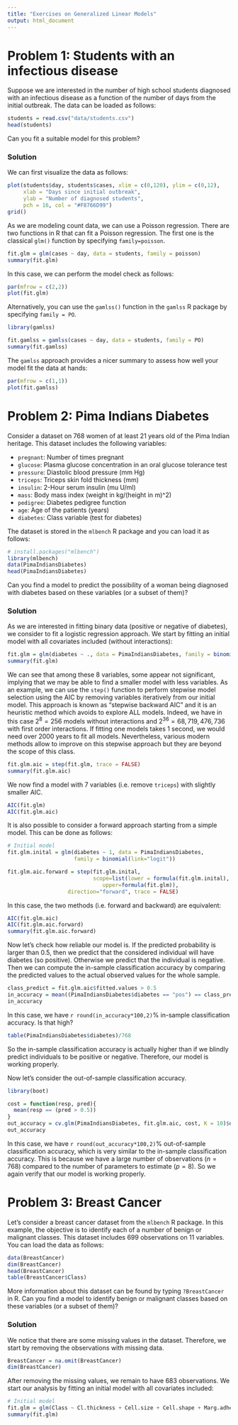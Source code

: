 ```yaml
---
title: "Exercises on Generalized Linear Models"
output: html_document
---
```


# Problem 1: Students with an infectious disease

Suppose we are interested in the number of high school students diagnosed with an infectious disease as a function of the number of days from the initial outbreak. The data can be loaded as follows:

```r
students = read.csv("data/students.csv")
head(students)
```

Can you fit a suitable model for this problem?

### Solution

We can first visualize the data as follows:

```r
plot(students$day, students$cases, xlim = c(0,120), ylim = c(0,12),
     xlab = "Days since initial outbreak",
     ylab = "Number of diagnosed students",
     pch = 16, col = "#F8766D99")
grid()
```

As we are modeling count data, we can use a Poisson regression. There are two functions in R that can fit a Poisson regression. The first one is the classical `glm()` function by specifying `family=poisson`.

```r
fit.glm = glm(cases ~ day, data = students, family = poisson)
summary(fit.glm)
```

In this case, we can perform the model check as follows:

```r
par(mfrow = c(2,2))
plot(fit.glm)
```

Alternatively, you can use the `gamlss()` function in the `gamlss` R package by specifying `family = PO`.

```r
library(gamlss)
```

```r
fit.gamlss = gamlss(cases ~ day, data = students, family = PO)
summary(fit.gamlss)
```

The `gamlss` approach provides a nicer summary to assess how well your model fit the data at hands:

```r
par(mfrow = c(1,1))
plot(fit.gamlss)
```

# Problem 2: Pima Indians Diabetes

Consider a dataset on 768 women of at least 21 years old of the Pima Indian heritage. This dataset includes the following variables:

- `pregnant`: Number of times pregnant
- `glucose`: Plasma glucose concentration in an oral glucose tolerance test
- `pressure`: Diastolic blood pressure (mm Hg)
- `triceps`: Triceps skin fold thickness (mm)
- `insulin`: 2-Hour serum insulin (mu U/ml)
- `mass`: Body mass index (weight in kg/(height in m)^2)
- `pedigree`: Diabetes pedigree function
- `age`: Age of the patients (years)
- `diabetes`: Class variable (test for diabetes)

The dataset is stored in the `mlbench` R package and you can load it as follows:

```r
# install.packages("mlbench")
library(mlbench)
data(PimaIndiansDiabetes)
head(PimaIndiansDiabetes)
```

Can you find a model to predict the possibility of a woman being diagnosed with diabetes based on these variables (or a subset of them)?

### Solution

As we are interested in fitting binary data (positive or negative of diabetes), we consider to fit a logistic regression approach. We start by fitting an initial model with all covariates included (without interactions):

```r
fit.glm = glm(diabetes ~ ., data = PimaIndiansDiabetes, family = binomial(link="logit"))
summary(fit.glm)
```

We can see that among these 8 variables, some appear not significant, implying that we may be able to find a smaller model with less variables. As an example, we can use the `step()` function to perform stepwise model selection using the AIC by removing variables iteratively from our initial model. This approach is known as "stepwise backward AIC" and it is an heuristic method which avoids to explore ALL models. Indeed, we have in this case $2^8 = 256$ models without interactions and $2^{36} = 68,719,476,736$ with first order interactions. If fitting one models takes 1 second, we would need over 2000 years to fit all models. Nevertheless, various modern methods allow to improve on this stepwise approach but they are beyond the scope of this class.

```r
fit.glm.aic = step(fit.glm, trace = FALSE)
summary(fit.glm.aic)
```

We now find a model with 7 variables (i.e. remove `triceps`) with slightly smaller AIC.

```r
AIC(fit.glm)
AIC(fit.glm.aic)
```

It is also possible to consider a forward approach starting from a simple model. This can be done as follows:

```r
# Initial model
fit.glm.inital = glm(diabetes ~ 1, data = PimaIndiansDiabetes, 
                     family = binomial(link="logit"))

fit.glm.aic.forward = step(fit.glm.inital, 
                           scope=list(lower = formula(fit.glm.inital),
                              upper=formula(fit.glm)), 
                   direction="forward", trace = FALSE)
```

In this case, the two methods (i.e. forward and backward) are equivalent: 

```r
AIC(fit.glm.aic)
AIC(fit.glm.aic.forward)
summary(fit.glm.aic.forward)
```

Now let's check how reliable our model is. If the predicted probability is larger than 0.5, then we predict that the considered individual will have diabetes (so positive). Otherwise we predict that the individual is negative. Then we can compute the in-sample classification accuracy by comparing the predicted values to the actual observed values for the whole sample. 

```r
class_predict = fit.glm.aic$fitted.values > 0.5
in_accuracy = mean((PimaIndiansDiabetes$diabetes == "pos") == class_predict)
in_accuracy
```

In this case, we have `r round(in_accuracy*100,2)`% in-sample classification accuracy. Is that high? 

```r
table(PimaIndiansDiabetes$diabetes)/768
```

So the in-sample classification accuracy is actually higher than if we blindly predict individuals to be positive or negative. Therefore, our model is working properly. 

Now let's consider the out-of-sample classification accuracy. 

```r
library(boot)
```

```r
cost = function(resp, pred){
  mean(resp == (pred > 0.5))
}
out_accuracy = cv.glm(PimaIndiansDiabetes, fit.glm.aic, cost, K = 10)$delta[2]
out_accuracy
```

In this case, we have `r round(out_accuracy*100,2)`% out-of-sample classification accuracy, which is very similar to the in-sample classification accuracy. This is because we have a large number of observations ($n=768$) compared to the number of parameters to estimate ($p=8$). So we again verify that our model is working properly.



# Problem 3: Breast Cancer

Let's consider a breast cancer dataset from the `mlbench` R package. In this example, the objective is to identify each of a number of benign or malignant classes. This dataset includes 699 observations on 11 variables. You can load the data as follows:

```r
data(BreastCancer)
dim(BreastCancer)
head(BreastCancer)
table(BreastCancer$Class)
```

More information about this dataset can be found by typing `?BreastCancer` in R. Can you find a model to identify benign or malignant classes based on these variables (or a subset of them)?

### Solution

We notice that there are some missing values in the dataset. Therefore, we start by removing the observations with missing data.

```r
BreastCancer = na.omit(BreastCancer)
dim(BreastCancer)
```

After removing the missing values, we remain to have 683 observations. We start our analysis by fitting an initial model with all covariates included:

```r
# Initial model
fit.glm = glm(Class ~ Cl.thickness + Cell.size + Cell.shape + Marg.adhesion + Epith.c.size + Bare.nuclei + Bl.cromatin + Normal.nucleoli + Mitoses, data = BreastCancer, family=binomial)
summary(fit.glm)
```



